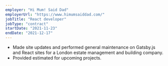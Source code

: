 ```yaml
---
employer: "Hi Mum! Said Dad"
employerUrl: "https://www.himumsaiddad.com/"
jobTitle: "React developer"
jobType: "contract"
startDate: "2021-11-23"
endDate: "2021-12-17"
---
```


- Made site updates and performed general maintenance on Gatsby.js and React sites for a London estate management and building company.
- Provided estimated for upcoming projects.
